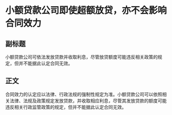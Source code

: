 # 小额贷款公司即使超额放贷，亦不会影响合同效力
## 副标题
小额贷款公司可依法发放贷款并收取利息，尽管放贷额度可能违反相关政策的规定，但并不能据此认定合同无效。
## 正文
合同效力的认定应以法律、行政法规的强制性规定为准。小额贷款公司可以依照相关法律、法规及政策规定发放贷款，并收取相应利息，尽管其发放贷款的额度可能违反相关行政监管政策的规定，但并不能据此认定合同无效。